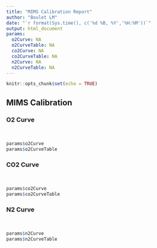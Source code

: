 ```yaml
---
title: "MIMS Calibration Report"
author: "Boulet LM"
date: "`r format(Sys.time(), c('%d %B, %Y','%H:%M'))`"
output: html_document
params: 
  o2Curve: NA
  o2CurveTable: NA
  co2Curve: NA
  co2CurveTable: NA
  n2Curve: NA
  n2CurveTable: NA
---
```


```r
knitr::opts_chunk$set(echo = TRUE)
```

## MIMS Calibration
### O2 Curve
<br>
```r
params$o2Curve
params$o2CurveTable
```
### CO2 Curve
<br>
```r
params$co2Curve
params$co2CurveTable
```
### N2 Curve
<br>
```r
params$n2Curve
params$n2CurveTable
```
